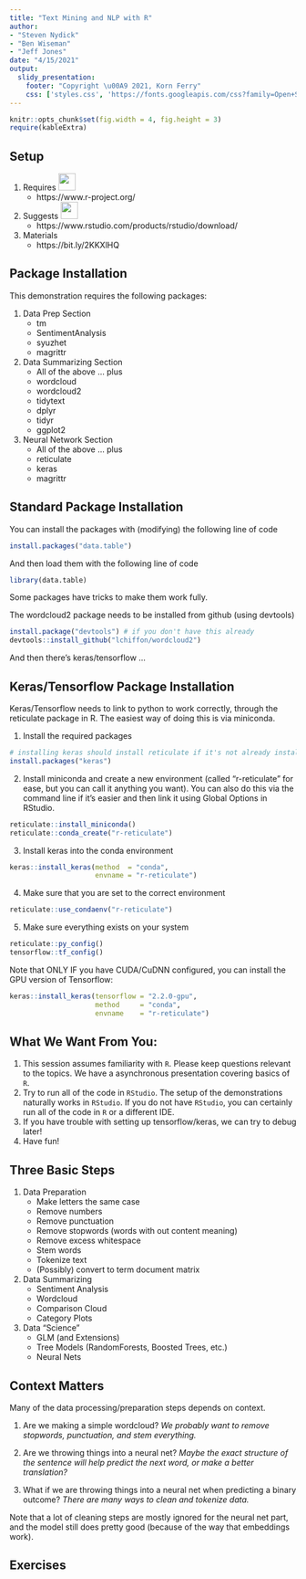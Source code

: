 ```yaml
---
title: "Text Mining and NLP with R"
author:
- "Steven Nydick"
- "Ben Wiseman"
- "Jeff Jones"
date: "4/15/2021"
output:
  slidy_presentation:
    footer: "Copyright \u00A9 2021, Korn Ferry"
    css: ['styles.css', 'https://fonts.googleapis.com/css?family=Open+Sans']
---
```


```r
knitr::opts_chunk$set(fig.width = 4, fig.height = 3)
require(kableExtra)
```


## Setup

1. Requires <img src="https://www.r-project.org/Rlogo.png" height="30px;" />
    - https://www.r-project.org/
2. Suggests <img
             src="https://www.rstudio.com/wp-content/uploads/2016/09/RStudio-Logo-Blue-Gray-250.png"
             height="30px;" />
    - https://www.rstudio.com/products/rstudio/download/
3. Materials 
    - https://bit.ly/2KKXlHQ

## Package Installation

This demonstration requires the following packages:

1. Data Prep Section
    - tm
    - SentimentAnalysis
    - syuzhet
    - magrittr
2. Data Summarizing Section
    - All of the above ... plus
    - wordcloud
    - wordcloud2
    - tidytext
    - dplyr
    - tidyr
    - ggplot2
3. Neural Network Section
    - All of the above ... plus
    - reticulate
    - keras
    - magrittr
    
## Standard Package Installation

You can install the packages with (modifying) the following line of code

```r
install.packages("data.table")
```

And then load them with the following line of code

```r
library(data.table)
```

Some packages have tricks to make them work fully.

The wordcloud2 package needs to be installed from github (using devtools)

```r
install.package("devtools") # if you don't have this already
devtools::install_github("lchiffon/wordcloud2")
```

And then there's keras/tensorflow ...

## Keras/Tensorflow Package Installation

Keras/Tensorflow needs to link to python to work correctly, through the
reticulate package in R. The easiest way of doing this is via miniconda.

1. Install the required packages

```r
# installing keras should install reticulate if it's not already installed ...
install.packages("keras")
```

2. Install miniconda and create a new environment (called "r-reticulate" for
   ease, but you can call it anything you want). You can also do this via the
   command line if it's easier and then link it using Global Options in RStudio.

```r
reticulate::install_miniconda()
reticulate::conda_create("r-reticulate")
```
3. Install keras into the conda environment

```r
keras::install_keras(method  = "conda",
                     envname = "r-reticulate")
```

4. Make sure that you are set to the correct environment

```r
reticulate::use_condaenv("r-reticulate")
```

5. Make sure everything exists on your system

```r
reticulate::py_config()
tensorflow::tf_config()
```

Note that ONLY IF you have CUDA/CuDNN configured, you can install the GPU
version of Tensorflow:

```r
keras::install_keras(tensorflow = "2.2.0-gpu",
                     method     = "conda",
                     envname    = "r-reticulate")
```

## What We Want From You:

1. This session assumes familiarity with `R`. Please keep questions relevant
   to the topics. We have a asynchronous presentation covering basics of `R`.
2. Try to run all of the code in `RStudio`. The setup of the demonstrations
   naturally works in `RStudio`. If you do not have `RStudio`, you can certainly
   run all of the code in `R` or a different IDE.
3. If you have trouble with setting up tensorflow/keras, we can try to debug
   later!
4. Have fun!

## Three Basic Steps

1. Data Preparation
    - Make letters the same case
    - Remove numbers
    - Remove punctuation
    - Remove stopwords (words with out content meaning)
    - Remove excess whitespace
    - Stem words
    - Tokenize text
    - (Possibly) convert to term document matrix
2. Data Summarizing
    - Sentiment Analysis
    - Wordcloud
    - Comparison Cloud
    - Category Plots
3. Data "Science"
    - GLM (and Extensions)
    - Tree Models (RandomForests, Boosted Trees, etc.)
    - Neural Nets

## Context Matters

Many of the data processing/preparation steps depends on context.

1. Are we making a simple wordcloud? *We probably want to remove stopwords,
   punctuation, and stem everything.*

2. Are we throwing things into a neural net? *Maybe the exact structure of the
   sentence will help predict the next word, or make a better translation?*

3. What if we are throwing things into a neural net when predicting a binary
   outcome? *There are many ways to clean and tokenize data.*

Note that a lot of cleaning steps are mostly ignored for the neural net part,
and the model still does pretty good (because of the way that embeddings work).

## Exercises
